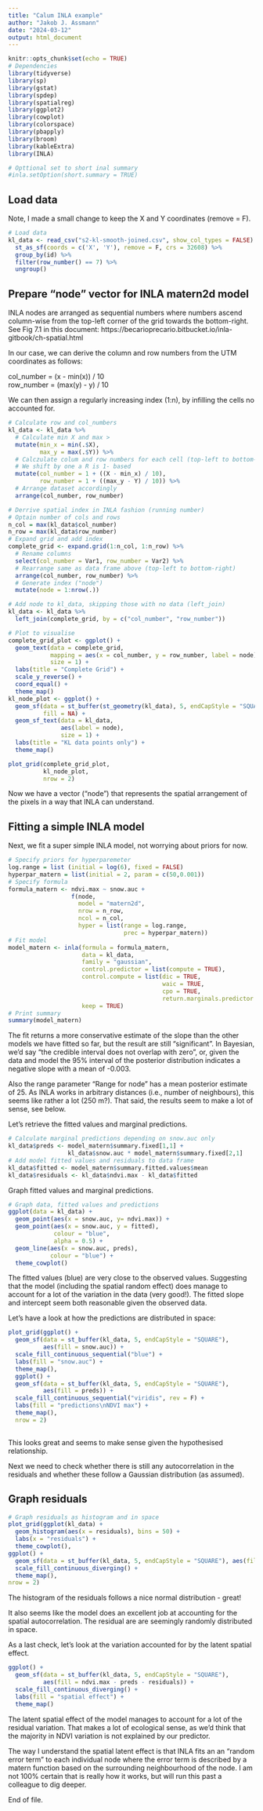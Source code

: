 ```yaml
---
title: "Calum INLA example"
author: "Jakob J. Assmann"
date: "2024-03-12"
output: html_document
---
```


```r
knitr::opts_chunk$set(echo = TRUE)
# Dependencies
library(tidyverse)
library(sp)
library(gstat)
library(spdep)
library(spatialreg)
library(ggplot2)
library(cowplot)
library(colorspace)
library(pbapply)
library(broom)
library(kableExtra)
library(INLA)

# Opttional set to short inal summary
#inla.setOption(short.summary = TRUE)
```

## Load data

Note, I made a small change to keep the X and Y coordinates (remove = F). 

```r
# Load data
kl_data <- read_csv("s2-kl-smooth-joined.csv", show_col_types = FALSE) %>%
  st_as_sf(coords = c('X', 'Y'), remove = F, crs = 32608) %>%
  group_by(id) %>%
  filter(row_number() == 7) %>%
  ungroup()
```

## Prepare "node" vector for INLA matern2d model 

INLA nodes are arranged as sequential numbers where numbers ascend column-wise 
from the top-left corner of the grid towards the bottom-right. See Fig 
7.1 in this document: https://becarioprecario.bitbucket.io/inla-gitbook/ch-spatial.html

In our case, we can derive the column and row numbers from the UTM coordinates as follows:

col_number = (x - min(x))  / 10
<br>
row_number = (max(y) - y) / 10 

We can then assign a regularly increasing index (1:n), by infilling the cells 
no accounted for. 

```r
# Calculate row and col_numbers
kl_data <- kl_data %>% 
  # Calculate min X and max >
  mutate(min_x = min(.$X),
         max_y = max(.$Y)) %>%
  # Calczulate colum and row numbers for each cell (top-left to bottom-right corner)
  # We shift by one a R is 1- based
  mutate(col_number = 1 + ((X - min_x) / 10),
         row_number = 1 + ((max_y - Y) / 10)) %>%
  # Arrange dataset accordingly
  arrange(col_number, row_number)

# Derrive spatial index in INLA fashion (running number)
# Optain number of cols and rows
n_col = max(kl_data$col_number)
n_row = max(kl_data$row_number)
# Expand grid and add index
complete_grid <- expand.grid(1:n_col, 1:n_row) %>%
  # Rename columns
  select(col_number = Var1, row_number = Var2) %>%
  # Rearrange same as data frame above (top-left to bottom-right)
  arrange(col_number, row_number) %>%
  # Generate index ("node")
  mutate(node = 1:nrow(.))

# Add node to kl_data, skipping those with no data (left_join)
kl_data <- kl_data %>%
  left_join(complete_grid, by = c("col_number", "row_number"))

# Plot to visualise
complete_grid_plot <- ggplot() +
  geom_text(data = complete_grid, 
            mapping = aes(x = col_number, y = row_number, label = node),
            size = 1) +
  labs(title = "Complete Grid") +
  scale_y_reverse() +
  coord_equal() +
  theme_map()
kl_node_plot <- ggplot() +
  geom_sf(data = st_buffer(st_geometry(kl_data), 5, endCapStyle = "SQUARE"),
          fill = NA) +
  geom_sf_text(data = kl_data, 
               aes(label = node),
               size = 1) +
  labs(title = "KL data points only") +
  theme_map()

plot_grid(complete_grid_plot,
          kl_node_plot,
          nrow = 2)

```

Now we have a vector ("node") that represents the spatial arrangement of the 
pixels in a way that INLA can understand.

## Fitting a simple INLA model

Next, we fit a super simple INLA model, not worrying about priors for now. 

```r
# Specify priors for hyperparemeter
log.range = list (initial = log(6), fixed = FALSE)
hyperpar_matern = list(initial = 2, param = c(50,0.001))
# Specify formula
formula_matern <- ndvi.max ~ snow.auc +
                  f(node, 
                    model = "matern2d", 
                    nrow = n_row,
                    ncol = n_col,
                    hyper = list(range = log.range,
                                 prec = hyperpar_matern))
# Fit model
model_matern <- inla(formula = formula_matern, 
                     data = kl_data,
                     family = "gaussian",
                     control.predictor = list(compute = TRUE),
                     control.compute = list(dic = TRUE, 
                                            waic = TRUE, 
                                            cpo = TRUE, 
                                            return.marginals.predictor = TRUE),
                     keep = TRUE)
# Print summary
summary(model_matern)
```

The fit returns a more conservative estimate of the slope than the other models
we have fitted so far, but the result are still "significant". In Bayesian, we'd 
say "the credible interval does not overlap with zero", or, given the data and 
model the 95% interval of the posterior distribution indicates a negative slope
with a mean of -0.003. 

Also the range parameter "Range for node" has a mean posterior estimate of 25. 
As INLA works in arbitrary distances (i.e., number of neighbours), this seems 
like rather a lot (250 m?). That said, the results seem to make a lot of sense,
see below. 

Let's retrieve the fitted values and marginal predictions. 

```r
# Calculate marginal predictions depending on snow.auc only
kl_data$preds <- model_matern$summary.fixed[1,1] + 
                 kl_data$snow.auc * model_matern$summary.fixed[2,1]
# Add model fitted values and residuals to data frame
kl_data$fitted <- model_matern$summary.fitted.values$mean
kl_data$residuals <- kl_data$ndvi.max - kl_data$fitted
```

Graph fitted values and marginal predictions.

```r
# Graph data, fitted values and predictions
ggplot(data = kl_data) +
  geom_point(aes(x = snow.auc, y= ndvi.max)) +
  geom_point(aes(x = snow.auc, y = fitted),
             colour = "blue", 
             alpha = 0.5) +
  geom_line(aes(x = snow.auc, preds),
            colour = "blue") +
  theme_cowplot()

```

The fitted values (blue) are very close to the observed values. Suggesting
that the model (including the spatial random effect) does manage to account 
for a lot of the variation in the data (very good!). The fitted slope and 
intercept seem both reasonable given the observed data. 

Let's have a look at how the predictions are distributed in space:

```r
plot_grid(ggplot() +
  geom_sf(data = st_buffer(kl_data, 5, endCapStyle = "SQUARE"), 
          aes(fill = snow.auc)) +
  scale_fill_continuous_sequential("blue") +
  labs(fill = "snow.auc") +
  theme_map(),
  ggplot() +
  geom_sf(data = st_buffer(kl_data, 5, endCapStyle = "SQUARE"), 
          aes(fill = preds)) +
  scale_fill_continuous_sequential("viridis", rev = F) +
  labs(fill = "predictions\nNDVI max") +
  theme_map(),
  nrow = 2)
  
```

This looks great and seems to make sense given the hypothesised relationship.

Next we need to check whether there is still any autocorrelation in the residuals
and whether these follow a Gaussian distribution (as assumed). 

## Graph residuals

```r
# Graph residuals as histogram and in space
plot_grid(ggplot(kl_data) +
  geom_histogram(aes(x = residuals), bins = 50) +
  labs(x = "residuals") +
  theme_cowplot(),
ggplot() +
  geom_sf(data = st_buffer(kl_data, 5, endCapStyle = "SQUARE"), aes(fill = residuals)) +
  scale_fill_continuous_diverging() +
  theme_map(),
nrow = 2)

```

The histogram of the residuals follows a nice normal distribution - great!

It also seems like the model does an excellent job at accounting for the spatial 
autocorrelation. The residual are are seemingly randomly distributed in space. 

As a last check, let's look at the variation accounted for by the latent spatial
effect.

```r
ggplot() +
  geom_sf(data = st_buffer(kl_data, 5, endCapStyle = "SQUARE"), 
          aes(fill = ndvi.max - preds - residuals)) +
  scale_fill_continuous_diverging() +
  labs(fill = "spatial effect") +
  theme_map()
```

The latent spatial effect of the model manages to account for a lot of the 
residual variation. That makes a lot of ecological sense, as we'd think that the
majority in NDVI variation is not explained by our predictor. 

The way I understand the spatial latent effect is that INLA fits an 
an "random error term" to each individual node where the error term is described
by a matern function based on the surrounding neighbourhood of the node. I am
not 100% certain that is really how it works, but will run this past a colleague 
to dig deeper.

End of file.